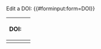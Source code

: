 <noinclude>
Edit a DOI:
{{#forminput:form=DOI}}
</noinclude>

<includeonly>
{{{for template|DOI}}}
{| class="formtable"
! DOI:
| {{{field|doi|input type=string}}}
|-
|}
{{{end template}}}

{{{standard input|save}}} {{{standard input|preview}}} {{{standard input|changes}}} {{{standard input|cancel}}}
</includeonly>
